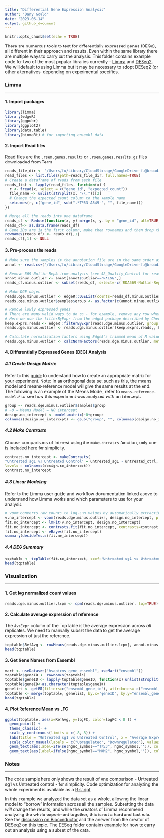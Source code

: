 ```yaml
---
title: "Differential Gene Expression Analysis"
author: "Dany Gould"
date: "2023-06-14"
output: github_document
---
```


```r
knitr::opts_chunk$set(echo = TRUE)
```

There are numerous tools to test for differentially expressed genes (DEGs), all different in their approach and results. Even within the same library there are multiple ways to carry out the analysis. This folder contains example code for two of the most popular libraries currently -   [Limma](https://www.ncbi.nlm.nih.gov/pmc/articles/PMC4402510/) and [DESeq2](https://genomebiology.biomedcentral.com/articles/10.1186/s13059-014-0550-8). We will default to using Limma but it may be necessary to adopt DESeq2 (or other alternatives) depending on experimental specifics. 

### Limma

---

#### 1. Import packages
```r
library(limma)
library(edgeR)
library(ggpubr)
library(ggplot2)
library(data.table)
library(biomaRt) # for importing ensembl data
```

#### 2. Import Read files
Read files are the `.rsem.genes.results` or `.rsem.genes.results.gz` files downloaded from Terra
```r
reads_file_dir <- "/Users/fu/Library/CloudStorage/GoogleDrive-fu@broadinstitute.org/Shared drives/GPP RNA Seq/2023/TP53/Terra/RSEM_Results/All-reads/"
read_files <- list.files(path=reads_file_dir, full.names=TRUE)
# Create a dataframe of reads from each file
reads_list <- lapply(read_files, function(x) {
  r <- fread(x, select = c("gene_id", "expected_count"))
  file_name <- unlist(strsplit(x, "\\."))[2]
  # Change the expected_count column to the sample name
  setnames(r, c("gene_id", sub(".*TP53-A549-", "", file_name)))
})

# Merge all the reads into one dataframe
reads_df <- Reduce(function(x, y) merge(x, y, by = "gene_id", all=TRUE), reads_list)
reads_df<- as.data.frame(reads_df)
# Gene IDs are in the first column, make them rownames and then drop the column
rownames(reads_df) <- reads_df[,1]
reads_df[,1] <- NULL
```

#### 3. Pre-process the reads
```r
# Make sure the samples in the annotation file are in the same order as the columns names of the dataframe!
annot <- read.csv("/Users/fu/Library/CloudStorage/GoogleDrive-fu@broadinstitute.org/Shared drives/GPP Cloud /R&D/People/Dany/RNAseq Analysis/TP53 Base Editing/TP53-BE-tiling-annotation.csv")

# Remove 569-Nutlin-RepA from analysis (see 02_Quality_Control for reasoning behind this)
annot.minus.outlier <- annot[annot$Outlier=="FALSE",]
reads_df.minus.outlier <- subset(reads_df, select=-c(`RDA569-Nutlin-RepA`))

# Make DGE object
reads.dge.minus.outlier <- edgeR::DGEList(counts=reads_df.minus.outlier, samples = annot.minus.outlier)
reads.dge.minus.outlier$samples$group <- as.factor(c(annot.minus.outlier$Sample))

# Remove lowly expressed genes
# There are many valid ways to do so - for example, remove any row where the sum of the row < 10
# Here we use the filterByExpr from the edgeR package described by Chen et al (2016)
keep.exprs.reads <- edgeR::filterByExpr(reads.dge.minus.outlier, group = reads.dge.minus.outlier$samples$group)
reads.dge.minus.outlier <- reads.dge.minus.outlier[keep.exprs.reads,, keep.lib.sizes=FALSE]

# Calculate normalization factors using EdgeR's trimmed mean of M values
reads.dge.minus.outlier <- calcNormFactors(reads.dge.minus.outlier, method = "TMM")
```

#### 4. Differentially Expressed Genes (DEG) Analysis
##### 4.1 Create Design Matrix 
Refer to this [guide](https://bioconductor.org/packages/release/workflows/vignettes/RNAseq123/inst/doc/designmatrices.html) to understand how to create an appropriate matrix for your experiment.
Note: In an orthogonal data set such as this, the means model and means-reference model will give the same results at the end. The following is an example of the Means Model, refer to `means-reference-model.R` to see how this experiment was analyzed *with* an intercept. 
```r
group <- reads.dge.minus.outlier$samples$group
# ~0 = Means Model = NO intercept
design.no_intercept <- model.matrix(~0+group)
colnames(design.no_intercept) <- gsub("group", "", colnames(design.no_intercept))
```
##### 4.2 Make Contrasts
Choose comparisons of interest using the `makeContrasts` function, only one is included here for simplicity.
```r
contrast.no_intercept <- makeContrasts(
"Untreated sg1 vs Untreated Control" = untreated_sg1 - untreated_ctrl,
levels = colnames(design.no_intercept))
contrast.no_intercept
```
##### 4.3 Linear Modeling
Refer to the Limma user guide and workflow documentation linked above to understand how Limma works and which parameters to use for your analysis.
```r
# voom converts raw counts to log-CPM values by automatically extracting library sizes and normalisation factors
v.no_intercept <- voom(reads.dge.minus.outlier, design.no_intercept, plot=TRUE)
fit.no_intercept <- lmFit(v.no_intercept, design.no_intercept)
fit.no_intercept <- contrasts.fit(fit.no_intercept, contrasts=contrast.no_intercept)
fit.no_intercept <- eBayes(fit.no_intercept)
summary(decideTests(fit.no_intercept))
```
##### 4.4 DEG Summary
```r
toptable <- topTable(fit.no_intercept, coef="Untreated sg1 vs Untreated Control", number=Inf, adjust.method="BH")
head(toptable)
```

### Visualization 

---

#### 1. Get log normalized count values
```r
reads.dge.minus.outlier.lcpm <- cpm(reads.dge.minus.outlier, log=TRUE) #log2 
```

#### 2. Calculate average expression of reference
The `AveExpr` column of the TopTable is the average expression across *all* replicates. We need to manually subset the data to get the average expression of just the reference. 
```r
toptable$RefAvg <- rowMeans(reads.dge.minus.outlier.lcpm[, annot.minus.outlier$Sample == "untreated_ctrl"]) 
head(toptable)
```

#### 3. Get Gene Names from Ensembl
```r
mart <- useDataset("hsapiens_gene_ensembl", useMart("ensembl"))
toptable$geneID <- rownames(toptable)
toptable$geneID <- lapply(toptable$geneID, function(x) unlist(strsplit(x, "\\."))[1])
toptable$geneID<-as.character(toptable$geneID)
genelist <- getBM(filters=c("ensembl_gene_id"), attributes= c("ensembl_gene_id","hgnc_symbol"), values=toptable$geneID, mart=mart)
toptable <- merge(toptable, genelist, by.x="geneID", by.y="ensembl_gene_id")
head(toptable)
```

#### 4. Plot Reference Mean vs LFC
```r
ggplot(toptable, aes(x=RefAvg, y=logFC, color=logFC < 0 )) + 
  geom_point() + 
  theme_classic() + 
  scale_y_continuous(limits = c(-8, 8)) + 
  labs(title = "Untreated sg1 vs Untreated Control", x = "Average Expression", color = "Expression Change") + 
  scale_color_manual(labels = c("Upregulated", "Downregulated"), values = c("pink", "lightblue")) + 
  geom_text(aes(label=ifelse(hgnc_symbol=="TP53", hgnc_symbol,'')), color="black") + 
  geom_text(aes(label=ifelse(hgnc_symbol=="MDM2", hgnc_symbol,'')), color="black")
```

### Notes

---
The code sample here only shows the result of one comparison - Untreated sg1 vs Untreated control - for simplicity. Code optimization for analyzing the whole experiment is available as a [R script](Limma/means-model.R)

In this example we analyzed the data set as a whole, allowing the linear model to "borrow" information across all the samples. Subsetting the data *will* change the results, and while the creators of Limma recommend analyzing the whole experiment together, this is not a hard and fast rule. See the [discussion on Bioconductor](https://support.bioconductor.org/p/p132527/) and the answer from the creator of DESeq2 on this topic. The DESeq folder contains example for how to carry out an analysis using a subset of the data.

